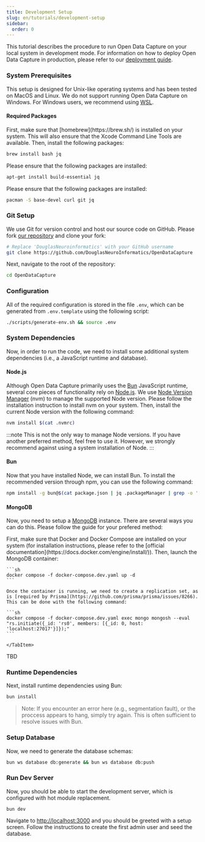 ```yaml
---
title: Development Setup
slug: en/tutorials/development-setup
sidebar:
  order: 0
---
```



This tutorial describes the procedure to run Open Data Capture on your local system in development mode. For information on how to deploy Open Data Capture in production, please refer to our [deployment guide](/en/tutorials/deployment/).

### System Prerequisites

This setup is designed for Unix-like operating systems and has been tested on MacOS and Linux. We do not support running Open Data Capture on Windows. For Windows users, we recommend using [WSL](https://learn.microsoft.com/en-us/windows/wsl/install).

#### Required Packages

<Tabs>

<TabItem label="MacOS">
  First, make sure that [homebrew](https://brew.sh/) is installed on your system. This will also ensure that the Xcode
  Command Line Tools are available. Then, install the following packages:
  
  ```sh
  brew install bash jq 
  ```

</TabItem>
<TabItem label="Ubuntu">
  Please ensure that the following packages are installed:

  ```sh
  apt-get install build-essential jq
  ```

</TabItem>
<TabItem label="Arch Linux">
  Please ensure that the following packages are installed:

  ```sh
  pacman -S base-devel curl git jq
  ```

</TabItem>

</Tabs>

### Git Setup

We use Git for version control and host our source code on GitHub. Please fork [our repository](https://github.com/DouglasNeuroInformatics/OpenDataCapture) and clone your fork:

```sh
# Replace 'DouglasNeuroinformatics' with your GitHub username
git clone https://github.com/DouglasNeuroInformatics/OpenDataCapture
```

Next, navigate to the root of the repository:

```sh
cd OpenDataCapture
```

### Configuration

All of the required configuration is stored in the file `.env`, which can be generated from `.env.template` using the following script:

```sh
./scripts/generate-env.sh && source .env
```

### System Dependencies

Now, in order to run the code, we need to install some additional system dependencies (i.e., a JavaScript runtime and database).

#### Node.js

Although Open Data Capture primarily uses the [Bun](https://bun.sh/) JavaScript runtime, several core pieces of functionality rely on [Node.js](https://nodejs.org/en). We use [Node Version Manager](https://github.com/nvm-sh/nvm) (nvm) to manage the supported Node version. Please follow the installation instruction to install nvm on your system. Then, install the current Node version with the following command:

```sh
nvm install $(cat .nvmrc)
```

:::note
This is not the only way to manage Node versions. If you have another preferred method, feel free to use it. However, we strongly recommend against using a system installation of Node.
:::

#### Bun

Now that you have installed Node, we can install Bun. To install the recommended version through npm, you can use the following command:

```sh
npm install -g bun@$(cat package.json | jq .packageManager | grep -o '[0-9]\+\.[0-9]\+\.[0-9]\+')
```

#### MongoDB

Now, you need to setup a [MongoDB](https://www.mongodb.com/docs/) instance. There are several ways you can do this. Please follow the guide for your prefered method:

<Tabs>
  <TabItem label="Docker (Recommended)">
		First, make sure that Docker and Docker Compose are installed on your system (for installation instructions, please refer to the [official documentation](https://docs.docker.com/engine/install/)).
    Then, launch the MongoDB container:

    ```sh
    docker compose -f docker-compose.dev.yaml up -d
    ```

    Once the container is running, we need to create a replication set, as is [required by Prisma](https://github.com/prisma/prisma/issues/8266). This can be done with the following command:

    ```sh
    docker compose -f docker-compose.dev.yaml exec mongo mongosh --eval "rs.initiate({_id: 'rs0', members: [{_id: 0, host: 'localhost:27017'}]});"
    ```

    </TabItem>

  <TabItem label="System Install (MacOS)">
    TBD
  </TabItem>
</Tabs>

### Runtime Dependencies

Next, install runtime dependencies using Bun:

```sh
bun install
```

> Note: If you encounter an error here (e.g., segmentation fault), or the proccess appears to hang, simply try again. This is often sufficient to resolve issues with Bun.

### Setup Database

Now, we need to generate the database schemas:

```sh
bun ws database db:generate && bun ws database db:push
```

### Run Dev Server

Now, you should be able to start the development server, which is configured with hot module replacement.

```shell
bun dev
```

Navigate to [http://localhost:3000](http://localhost:3000) and you should be greeted with a setup screen. Follow the instructions to create the first admin user and seed the database.
